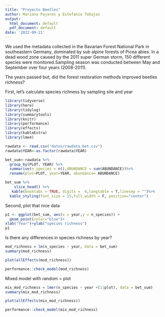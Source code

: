 ```yaml
---
title: "Proyecto Beetles"
author: Mariona Pajares y Estefanía Tobajas
output:
  html_document: default
  pdf_document: default
date: '2022-09-21'
---
```

We used the metadata collected in the Bavarian Forest National Park in southeastern Germany, dominated by sub alpine forests of Picea abies. In a dead wood zone caused by the 2011 super German storm, 150 different species were monitored.Sampling season was conducted between May and September over four years (2008-2011).

The years passed but, did the forest restoration methods improved beetles richness?

First, let’s calculate species richness by sampling site and year 
```r
library(tidyverse)
library(here) 
library(tidylog) 
library(summarytools) 
library(knitr)
library(performance)
library(effects)
library(kableExtra)
library(lme4)
```

```r
rawdata <- read.csv("datos/rawdata_bet.csv")
rawdata$YEAR<-as.factor(rawdata$YEAR)

bet_sum<-rawdata %>%
  group_by(PLOT, YEAR) %>%
  summarise(n_species = n(),ABUNDANCE = sum(ABUNDANCE))%>%
  rename(plot=PLOT, year=YEAR, abundance= ABUNDANCE)

```

```r
bet_sum %>% 
    slice_head() %>% 
   kable(booktabs = TRUE, digits =  4,longtable = T,linesep = "")%>%
  kable_styling(font_size = 15,full_width = F, position="center")
```

\newpage

Second, plot that nice data

```r
p1 <- ggplot(bet_sum, aes(x = year,y = n_species)) +
  geom_point(color="blue")+
xlab("Year")+ylab("species richness")
p1
```

Is there any differences in species richness by year?
```r
mod_richness = lm(n_species ~ year, data = bet_sum)
summary(mod_richness)

```

\newpage

```r
plot(allEffects(mod_richness))
```

```r
performance::check_model(mod_richness)

```


\newpage

Mixed model with random = plot
```r
mix_mod_richness = lmer(n_species ~ year +(1|plot), data = bet_sum)
summary(mix_mod_richness)

```

\newpage

```r
plot(allEffects(mix_mod_richness))
```

```r
performance::check_model(mix_mod_richness)

```


